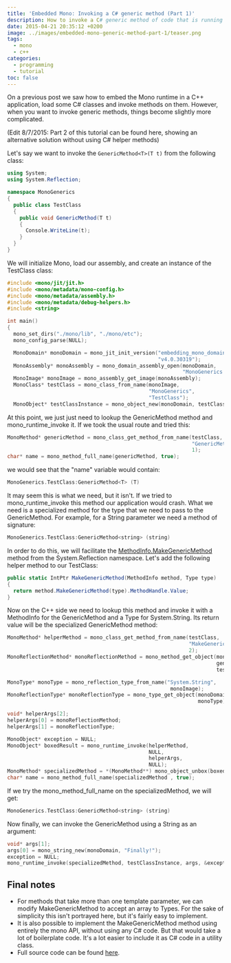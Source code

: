 ```yaml
---
title: 'Embedded Mono: Invoking a C# generic method (Part 1)'
description: How to invoke a C# generic method of code that is running on Embedded Mono in a C++ application (Part 1)
date: 2015-04-21 20:35:12 +0200
image: ../images/embedded-mono-generic-method-part-1/teaser.png
tags: 
  - mono
  - c++
categories: 
  - programming
  - tutorial
toc: false
---
```


On <Link to="/blog/embedding-mono-in-cpp">a previous post</Link> we saw how to embed the Mono runtime in a C++ application, load some C# classes and invoke methods on them. However, when you want to invoke generic methods, things become slightly more complicated.

(Edit 8/7/2015: Part 2 of this tutorial can be found <Link to="/blog/embedding-mono-generic-method-2">here</Link>, showing an alternative solution without using C# helper methods)

Let's say we want to invoke the `GenericMethod<T>(T t)` from the following class:


```csharp
using System;
using System.Reflection;

namespace MonoGenerics
{
  public class TestClass
  {
    public void GenericMethod(T t)
    {
      Console.WriteLine(t);
    }
  }
}
```

We will initialize Mono, load our assembly, and create an instance of the TestClass class:

```cpp
#include <mono/jit/jit.h>
#include <mono/metadata/mono-config.h>
#include <mono/metadata/assembly.h>
#include <mono/metadata/debug-helpers.h>
#include <string>

int main()
{
  mono_set_dirs("./mono/lib", "./mono/etc");
  mono_config_parse(NULL);

  MonoDomain* monoDomain = mono_jit_init_version("embedding_mono_domain",
                                                 "v4.0.30319");
  MonoAssembly* monoAssembly = mono_domain_assembly_open(monoDomain,
                                                         "MonoGenerics.dll");
  MonoImage* monoImage = mono_assembly_get_image(monoAssembly);
  MonoClass* testClass = mono_class_from_name(monoImage,
                                              "MonoGenerics",
                                              "TestClass");
  MonoObject* testClassInstance = mono_object_new(monoDomain, testClass);
```

At this point, we just just need to lookup the GenericMethod method and mono_runtime_invoke it. If we took the usual route and tried this:

```cpp
MonoMethod* genericMethod = mono_class_get_method_from_name(testClass, 
                                                            "GenericMethod", 
                                                            1);
char* name = mono_method_full_name(genericMethod, true);
```

we would see that the "name" variable would contain:

```cpp
MonoGenerics.TestClass:GenericMethod<T> (T)
```

It may seem this is what we need, but it isn't. If we tried to mono_runtime_invoke this method our application would crash. What we need is a specialized method for the type that we need to pass to the GenericMethod. For example, for a String parameter we need a method of signature:

```cpp
MonoGenerics.TestClass:GenericMethod<string> (string)
```

In order to do this, we will facilitate the [MethodInfo.MakeGenericMethod](https://msdn.microsoft.com/en-us/library/system.reflection.methodinfo.makegenericmethod(v=vs.110).aspx) method from the System.Reflection namespace. Let's add the following helper method to our TestClass:

```csharp
public static IntPtr MakeGenericMethod(MethodInfo method, Type type)
{
  return method.MakeGenericMethod(type).MethodHandle.Value;
}
```

Now on the C++ side we need to lookup this method and invoke it with a MethodInfo for the GenericMethod and a Type for System.String. Its return value will be the specialized GenericMethod method:

```cpp
MonoMethod* helperMethod = mono_class_get_method_from_name(testClass,
                                                           "MakeGenericMethod",
                                                           2);
MonoReflectionMethod* monoReflectionMethod = mono_method_get_object(monoDomain,
                                                                    genericMethod,
                                                                    testClass);

MonoType* monoType = mono_reflection_type_from_name("System.String", 
                                                     monoImage);
MonoReflectionType* monoReflectionType = mono_type_get_object(monoDomain,
                                                              monoType);

void* helperArgs[2];
helperArgs[0] = monoReflectionMethod;
helperArgs[1] = monoReflectionType;

MonoObject* exception = NULL;
MonoObject* boxedResult = mono_runtime_invoke(helperMethod, 
                                              NULL, 
                                              helperArgs, 
                                              NULL);
MonoMethod* specializedMethod = *(MonoMethod**) mono_object_unbox(boxedResult);
char* name = mono_method_full_name(specializedMethod , true);
```

If we try the mono_method_full_name on the specializedMethod, we will get:

```cpp
MonoGenerics.TestClass:GenericMethod<string> (string)
```


Now finally, we can invoke the GenericMethod using a String as an argument:

```cpp
void* args[1];
args[0] = mono_string_new(monoDomain, "Finally!");
exception = NULL;
mono_runtime_invoke(specializedMethod, testClassInstance, args, &exception);
```

## Final notes
* For methods that take more than one template parameter, we can modify MakeGenericMethod to accept an array to Types. For the sake of simplicity this isn't portrayed here, but it's fairly easy to implement.
* It is also possible to implement the MakeGenericMethod method using entirely the mono API, without using any C# code. But that would take a lot of boilerplate code. It's a lot easier to include it as C# code in a utility class.
* Full source code can be found [here](https://gist.github.com/gedim21/c50e46173e9e55083ed4).
